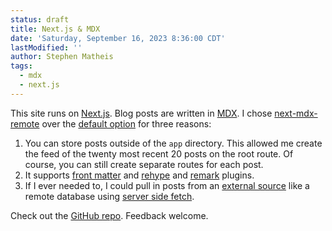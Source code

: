 ```yaml
---
status: draft
title: Next.js & MDX
date: 'Saturday, September 16, 2023 8:36:00 CDT'
lastModified: ''
author: Stephen Matheis
tags:
  - mdx
  - next.js
---
```


This site runs on [Next.js](https://nextjs.org/). Blog posts are written in [MDX](https://mdxjs.com/). I chose [next-mdx-remote](https://github.com/hashicorp/next-mdx-remote) over the [default option](https://nextjs.org/docs/app/building-your-application/configuring/mdx) for three reasons:

1. You can store posts outside of the `app` directory. This allowed me create the feed of the twenty most recent 20 posts on the root route. Of course, you can still create separate routes for each post.
2. It supports [front matter](https://frontmatter.codes/docs/markdown) and [rehype](https://github.com/rehypejs/rehype) and [remark](https://remark.js.org/) plugins.
3. If I ever needed to, I could pull in posts from an [external source](https://github.com/hashicorp/next-mdx-remote#examples) like a remote database using [server side fetch](https://nextjs.org/docs/app/building-your-application/data-fetching/fetching-caching-and-revalidating#fetching-data-on-the-server-with-fetch).

Check out the [GitHub repo](https://github.com/stephenmatheis/stephenmatheis.com/blob/main/components/body/body.tsx). Feedback welcome.
